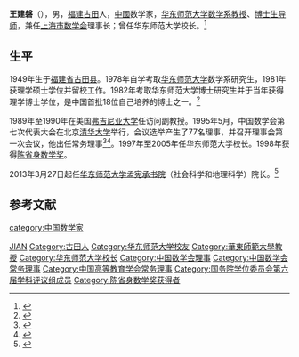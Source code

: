 '''王建磐'''（{{Bd|1949年|1月2日||}}），男，[[福建|福建]][[古田|古田]]人，[[中华人民共和国|中國]]数学家，[[华东师范大学|华东师范大学]][[数学系|数学系]][[教授|教授]]、[[博士生导师|博士生导师]]，兼任[[上海市数学会|上海市数学会]]理事长；曾任华东师范大学校长。<ref>{{cite web |url=http://faculty.ecnu.edu.cn/s/1249/main.jspy |title=王建磐|publisher=华东师范大学|date= |accessdate=2018-10-26 |archive-url=https://web.archive.org/web/20181026143151/https://faculty.ecnu.edu.cn/s/1249/main.jspy |archive-date=2018-10-26 |dead-url=yes }}</ref>

== 生平 ==
1949年生于[[福建省|福建省]][[古田县|古田县]]。1978年自学考取[[华东师范大学|华东师范大学]]数学系研究生，1981年获理学硕士学位并留校工作。1982年考取华东师范大学博士研究生并于当年获得理学博士学位，是中国首批18位自己培养的博士之一。<ref>{{Cite web|title=中国首批博士聚首华东师大谈治学话人生|url=http://www.shanghai.gov.cn/shanghai/node2314/node2315/node4411/u21ai749442.html|accessdate=|work=上海市政府官网}}{{dead link|date=2018-10}}</ref>

1989年至1990年在美国[[弗吉尼亚大学|弗吉尼亚大学]]任访问副教授。1995年5月，中国数学会第七次代表大会在北京[[清华大学|清华大学]]举行，会议选举产生了77名理事，并召开理事会第一次会议，他出任常务理事<ref>{{Cite book|title=中国近现代数学的发展|last=张奠宙著|publisher=[[河北科学技术出版社|河北科学技术出版社]]|year=2000.02|isbn=7-5375-1888-2|pages=367|location=石家庄}}</ref><ref>{{Cite book|title=数学史选讲|last=[[张奠宙|张奠宙]]主编|publisher=[[上海科学技术出版社|上海科学技术出版社]]|year=1997.07|isbn=7-5323-4459-2|pages=309|location=上海}}</ref>。1997年至2005年任华东师范大学校长。1998年获得[[陈省身数学奖|陈省身数学奖]]。

2013年3月27日起任[[华东师范大学孟宪承书院|华东师范大学孟宪承书院]]（社会科学和地理科学）院长。<ref>{{cite web |url=http://news.ecnu.edu.cn/s/192/t/342/e5/79/info58745.htm |title=孟宪承书院 |publisher=华东师范大学新闻网|date= |accessdate=2018-10-26 |archive-date=2013-07-06 |archive-url=https://web.archive.org/web/20130706040251/http://news.ecnu.edu.cn/s/192/t/342/e5/79/info58745.htm |dead-url=no }}</ref>

== 参考文献 ==
{{reflist}}

{{start box}}
{{succession box|[[张瑞琨|张瑞琨]]|[[俞立中|俞立中]]|[[华东师范大学|华东师范大学]]校长|1997年－2005年}}
{{end box}}

{{华东师范大学}}
{{国务院学位委员会第六届学科评议组/数学}}
{{陈省身数学奖获得者}}
{{Navboxes 
| title  = 王建磐在[[中国数学会|中国数学会]]的职务
| list1  =
{{中国数学会第六届理事会}}
{{中国数学会第七届理事会}}
}}
{{Navboxes 
| title  = 王建磐在[[中华全国青年联合会|中华全国青年联合会]]的职务
| list1  =
{{中华全国青年联合会第六届委员会}}
}}
{{Navboxes 
| title  = 王建磐在[[中国高等教育学会|中国高等教育学会]]的职务
| list1  =
{{中国高等教育学会第四届理事会}}
}}

{{Authority control}}
{{DEFAULTSORT:Wang王}}
[[Category:王姓|JIAN]]
[[Category:古田人|Category:古田人]]
[[Category:华东师范大学校友|Category:华东师范大学校友]]
[[Category:華東師範大學教授|Category:華東師範大學教授]]
[[Category:华东师范大学校长|Category:华东师范大学校长]]
[[category:中国数学家|category:中国数学家]]
[[Category:中国数学会理事|Category:中国数学会理事]]
[[Category:中国数学会常务理事|Category:中国数学会常务理事]]
[[Category:中国高等教育学会常务理事|Category:中国高等教育学会常务理事]]
[[Category:国务院学位委员会第六届学科评议组成员|Category:国务院学位委员会第六届学科评议组成员]]
[[Category:陈省身数学奖获得者|Category:陈省身数学奖获得者]]
